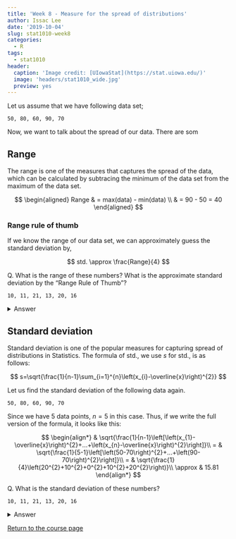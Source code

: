 ```yaml
---
title: 'Week 8 - Measure for the spread of distributions'
author: Issac Lee
date: '2019-10-04'
slug: stat1010-week8
categories:
  - R
tags:
  - stat1010
header:
  caption: 'Image credit: [UIowaStat](https://stat.uiowa.edu/)'
  image: 'headers/stat1010_wide.jpg'
  preview: yes
---
```


Let us assume that we have following data set;

    50, 80, 60, 90, 70

Now, we want to talk about the spread of our data. There are som

## Range

The range is one of the measures that captures the spread of the data, which can be calculated by subtracing the minimum of the data set from the maximum of the data set.

$$
\begin{aligned}
Range & = max(data) - min(data) \\
& = 90 - 50 = 40
\end{aligned}
$$

### Range rule of thumb

If we know the range of our data set, we can approximately guess the standard deviation by,

$$
std. \approx \frac{Range}{4}
$$


Q. What is the range of these numbers? What is the approximate standard deviation by the “Range Rule of Thumb”?

    10, 11, 21, 13, 20, 16


<details>
<summary>
Answer
</summary>

$$
range = 21 - 10 = 11
std. \approx \frac{11}{4}
$$

```r
x <- c(10, 11, 21, 13, 20, 16)
round(mean(x), 2)

```


</details>


## Standard deviation

Standard deviation is one of the popular measures for capturing spread of distributions in Statistics. The formula of std., we use $s$ for std., is as follows:

$$
s=\sqrt{\frac{1}{n-1}\sum_{i=1}^{n}\left(x_{i}-\overline{x}\right)^{2}}
$$

Let us find the standard deviation of the following data again.

    50, 80, 60, 90, 70

Since we have 5 data points, $n = 5$ in this case. Thus, if we write the full version of the formula, it looks like this:

$$
\begin{align*}
 & \sqrt{\frac{1}{n-1}\left[\left(x_{1}-\overline{x}\right)^{2}+...+\left(x_{n}-\overline{x}\right)^{2}\right]}\\
= & \sqrt{\frac{1}{5-1}\left[\left(50-70\right)^{2}+...+\left(90-70\right)^{2}\right]}\\
= & \sqrt{\frac{1}{4}\left(20^{2}+10^{2}+0^{2}+10^{2}+20^{2}\right)}\\
\approx & 15.81
\end{align*}
$$

Q. What is the standard deviation of these numbers?

    10, 11, 21, 13, 20, 16


<details>
<summary>
Answer
</summary>

```r
x <- c(10, 11, 21, 13, 20, 16)
sd(x)
```

</details>


<a href="https://theissaclee.com/post/stat1010/" target="_self">Return to the course page</a>


